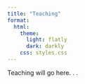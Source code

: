 ```yaml
---
title: "Teaching"
format:
  html:
    theme:
      light: flatly
      dark: darkly
    css: styles.css
---
```

Teaching will go here. . . 

